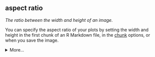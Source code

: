 ## aspect ratio

<dfn>The ratio between the width and height of an image.</dfn>

You can specify the aspect ratio of your plots by setting the width and height in the first chunk of an R Markdown file, in the [chunk](c.html#chunk) options, or when you save the image.

<details>
  <summary>More...</summary>

Knitr defaults:

```r
knitr::opts_chunk$set(
  fig.width = 7, # default value is 7
  fig.height = 7/1.618 # rolden ratio; default value is 7
)
```

Chunk options:

```r
ggplot(iris, aes(Sepal.Width, Sepal.Length, color = Species)) +
  geom_point() +
  geom_smooth(method = lm, formula = y~x)
```

```r
ggplot(iris, aes(Sepal.Width, Sepal.Length, color = Species)) +
  geom_point() +
  geom_smooth(method = lm, formula = y~x)
```

```r
ggplot(iris, aes(Sepal.Width, Sepal.Length, color = Species)) +
  geom_point() +
  geom_smooth(method = lm, formula = y~x)
```

```r
ggplot(iris, aes(Sepal.Width, Sepal.Length, color = Species)) +
  geom_point() +
  geom_smooth(method = lm, formula = y~x)
```


On save:

```r
ggsave("golden-ratio.jpg", width = 7, height = 7/1.618)
```

</details>

